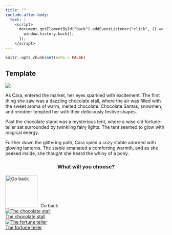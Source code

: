 ```yaml
---
title: ""
include-after-body:
  text: |
    <script>
      document.getElementById("back").addEventListener("click", () => {
        window.history.back();
      });
    </script>
---
```


```r
knitr::opts_chunk$set(echo = FALSE)
```

:::::: {.scenario .column-screen}

:::: {.column-body .scenario-text}

## Template

::::

::: {.column-body .scenario-image}

![](images/market.png)

:::

:::: {.column-body .scenario-text}

As Cara, entered the market, her eyes sparkled with excitement. The first thing she saw was a dazzling chocolate stall, where the air was filled with the sweet aroma of warm, melted chocolate. Chocolate Santas, snowmen, and reindeer tempted her with their deliciously festive shapes.

Past the chocolate stand was a mysterious tent, where a wise old fortune-teller sat surrounded by twinkling fairy lights. The tent seemed to glow with magical energy. 

Further down the glittering path, Cara spied a cozy stable adorned with glowing lanterns. The stable emanated a comforting warmth, and as she peeked inside, she thought she heard the whiny of a pony.

::::

:::: {.column-body .scenario-image}
::: {style="text-align: center;"}
### What will you choose?
:::

  ```{=html}
<div class="container">

  <div id="back">
  <img src="images/back.png" alt="Go back" style="width: 100px; height: 100px; margin-right: 10px;">Go back
  </div>
  
  <div class="options">
  <div class="option">
  <a href="index.html"><img src="images/chocolate-stall.png" alt="The chocolate stall"><div>The chocolate stall</div></a>
  </div>
  
  <div class="option">
  <a href="index.html"><img src="images/fortune-teller.png" alt="The fortune teller"><div>The fortune teller</div></a>
  </div>

  </div>
  ```

::::




::::::
